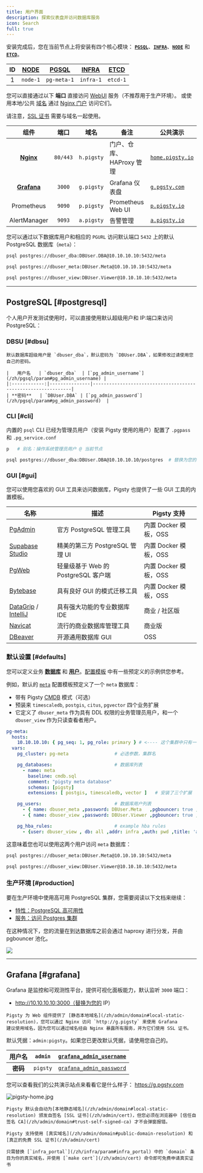 ```yaml
---
title: 用户界面
description: 探索仪表盘并访问数据库服务
icon: Search
full: true
---
```


安装完成后，您在当前节点上将安装有四个核心模块：
[**`PGSQL`**](/zh/pgsql/)、[**`INFRA`**](/zh/infra/)、[**`NODE`**](/zh/node/) 和 [**`ETCD`**](/zh/etcd/)。

| ID | [NODE](/zh/node) | [PGSQL](/zh/pgsql) | [INFRA](/zh/infra) | [**ETCD**](/zh/etcd) |
|:--:|:----------------:|:------------------:|:------------------:|:--------------------:|
| 1  |     `node-1`     |    `pg-meta-1`     |     `infra-1`      |       `etcd-1`       |


您可以直接通过以下 **端口** 直接访问 [WebUI](#grafana) 服务（不推荐用于生产环境）。
或使用本地/公共 [域名](/zh/admin/domain) 通过 [Nginx 门户](/zh/admin/portal) 访问它们。

请注意，[SSL 证书](/zh/admin/cert) 需要与域名一起使用。

|              组件               |    端口    |     域名     | 备注                | 公共演示                                    |
|:-----------------------------:|:--------:|:----------:|-------------------|-----------------------------------------|
| [**Nginx**](/zh/admin/portal) | `80/443` | `h.pigsty` | 门户、仓库、HAProxy 管理  | [`home.pigsty.io`](https://h.pigsty.io) |
|    [**Grafana**](#grafana)    |  `3000`  | `g.pigsty` | Grafana 仪表盘       | [`g.pgsty.com`](https://g.pgsty.com)    |
|          Prometheus           |  `9090`  | `p.pigsty` | Prometheus Web UI | [`p.pigsty.io`](https://p.pigsty.io)    |
|         AlertManager          |  `9093`  | `a.pigsty` | 告警管理              | [`a.pigsty.io`](https://a.pigsty.io)    |

您可以通过以下数据库用户和相应的 `PGURL` 访问默认端口 `5432` 上的默认 PostgreSQL 数据库（`meta`）：

```bash tab="dbuser_dba"
psql postgres://dbuser_dba:DBUser.DBA@10.10.10.10:5432/meta
```
```bash tab="dbuser_meta"
psql postgres://dbuser_meta:DBUser.Meta@10.10.10.10:5432/meta
```
```bash tab="dbuser_view"
psql postgres://dbuser_view:DBUser.Viewer@10.10.10.10:5432/meta
```


-------

## PostgreSQL [#postgresql]

个人用户开发测试使用时，可以直接使用默认超级用户和 IP:端口来访问 PostgreSQL：

### DBSU [#dbsu]

<Callout title="默认超级用户" type="info">

    默认数据库超级用户是 `dbuser_dba`，默认密码为 `DBUser.DBA`，如果修改过请使用您自己的密码。

    |   用户名   | `dbuser_dba`  | [`pg_admin_username`](/zh/pgsql/param#pg_admin_username) |
    |:------------:|---------------|--------------------------------------------------------------|
    | **密码**   | `DBUser.DBA` | [`pg_admin_password`](/zh/pgsql/param#pg_admin_password)  |

</Callout>

### CLI [#cli]

内置的 `psql` CLI 已经为管理员用户（安装 Pigsty 使用的用户）配置了 `.pgpass` 和 `.pg_service.conf`

```bash tab="别名"
p   # 别名：操作系统管理员用户 @ 当前节点
```
```bash tab="psql"
psql postgres://dbuser_dba:DBUser.DBA@10.10.10.10/postgres  # 替换为您的 IP 和密码
```

### GUI [#gui]

您可以使用您喜欢的 GUI 工具来访问数据库，Pigsty 也提供了一些 GUI 工具的内置模板。

| 名称                                                                                            | 描述                         | Pigsty 支持        |
|-----------------------------------------------------------------------------------------------|----------------------------|------------------|
| [PgAdmin](https://www.pgadmin.org/)                                                           | 官方 PostgreSQL 管理工具         | 内置 Docker 模板，OSS |
| [Supabase Studio](https://supabase.com/blog/supabase-studio)                                  | 精美的第三方 PostgreSQL 管理 UI    | 内置 Docker 模板，OSS |
| [PgWeb](https://sosedoff.github.io/pgweb/)                                                    | 轻量级基于 Web 的 PostgreSQL 客户端 | 内置 Docker 模板，OSS |
| [Bytebase](https://www.bytebase.com/)                                                         | 具有良好 GUI 的模式迁移工具           | 内置 Docker 模板，OSS |
| [DataGrip](https://www.jetbrains.com/datagrip/) / [IntelliJ](https://www.jetbrains.com/idea/) | 具有强大功能的专业数据库 IDE           | 商业 / 社区版         |
| [Navicat](https://www.navicat.com/)                                                           | 流行的商业数据库管理工具               | 商业版              |
| [DBeaver](https://dbeaver.io/)                                                                | 开源通用数据库 GUI                | OSS              |



### 默认设置 [#defaults]

您可以定义业务 [**数据库**](/zh/pgsql/db) 和 [**用户**](/zh/pgsql/user)。[配置模板](/zh/config/template) 中有一些预定义的示例供您参考。

例如，默认的 [`meta`](https://github.com/pgsty/pigsty/blob/main/conf/meta.yml#L51) 配置模板预定义了一个 `meta` 数据库：

- 带有 Pigsty [CMDB](/zh/config/cmdb) 模式（可选）
- 预装来 `timescaledb`, `postgis`, `citus`, `pgvector` 四个业务扩展
- 它定义了 `dbuser_meta` 作为具有 DDL 权限的业务管理员用户，和一个 `dbuser_view` 作为只读查看者用户。


```yaml
pg-meta:
  hosts:
    10.10.10.10: { pg_seq: 1, pg_role: primary } # <---- 这个集群中只有一个实例，主库
  vars:
    pg_cluster: pg-meta                 # 必选参数，集群名

    pg_databases:                       # 数据库列表
      - name: meta
        baseline: cmdb.sql
        comment: "pigsty meta database"
        schemas: [pigsty]
        extensions: [ postgis, timescaledb, vector ]   # 安装了三个扩展

    pg_users:                           # 数据库用户列表
      - { name: dbuser_meta ,password: DBUser.Meta   ,pgbouncer: true ,roles: [dbrole_admin   ] ,comment: pigsty admin user }
      - { name: dbuser_view ,password: DBUser.Viewer ,pgbouncer: true ,roles: [dbrole_readonly] ,comment: read-only viewer  }

    pg_hba_rules:                       # example hba rules
      - {user: dbuser_view , db: all ,addr: infra ,auth: pwd ,title: 'allow grafana dashboard access cmdb from infra nodes'}
```

这意味着您也可以使用这两个用户访问 `meta` 数据库：

```bash tab="dbuser_meta"
psql postgres://dbuser_meta:DBUser.Meta@10.10.10.10:5432/meta
```
```bash tab="dbuser_view"
psql postgres://dbuser_view:DBUser.Viewer@10.10.10.10:5432/meta
```

### 生产环境 [#production]

要在生产环境中使用高可用 PostgreSQL 集群，您需要阅读以下文档来继续：

- [特性：PostgreSQL 高可用性](/zh/feat/ha)
- [服务：访问 Postgres 集群](/zh/pgsql/service)

在这种情况下，您的流量在到达数据库之前会通过 haproxy 进行分发，并由 pgbouncer 池化。

![](/img/pigsty/ha.png)




-------

## Grafana [#grafana]

Grafana 是监控和可观测性平台，提供可视化面板能力，默认监听 `3000` 端口：

- http://10.10.10.10:3000（替换为您的 IP）

<Callout title="通过域名访问" type="warning">

    Pigsty 为 Web 组件提供了 [静态本地域名](/zh/admin/domain#local-static-resolution)，您可以通过 Nginx 访问 `http://g.pigsty` 来使用 Grafana
    建议使用域名，因为您可以通过域名经由 Nginx 暴露所有服务，并为它们使用 SSL 证书。

</Callout>

<Callout title="Grafana 用户名和密码" type="info">

默认凭据：`admin:pigsty`。如果您已更改默认凭据，请使用您自己的。

|   用户名   | `admin`  | [`grafana_admin_username`](/zh/infra/param#grafana_admin_username) |
|:------------:|----------|------------------------------------------------------------------------|
| **密码**   | `pigsty` | [`grafana_admin_password`](/zh/infra/param#grafana_admin_password) |

</Callout>

您可以查看我们的公共演示站点来看看它是什么样子： https://g.pgsty.com

![pigsty-home.jpg](/img/pigsty/home.jpg)

<Callout title="本地域名的自签名 SSL 证书" type="warning">

    Pigsty 默认会自动为[本地静态域名](/zh/admin/domain#local-static-resolution) 颁发自签名 [SSL 证书](/zh/admin/cert)，但您必须在浏览器中 [信任自签名 CA](/zh/admin/domain#trust-self-signed-ca) 才不会弹窗报错。

</Callout>

<Callout title="使用真实域名和证书" type="info">

    Pigsty 支持使用 [真实域名](/zh/admin/domain#public-domain-resolution) 和 [真正的免费 SSL 证书](/zh/admin/cert)

    只需替换 [`infra_portal`](/zh/infra/param#infra_portal) 中的 `domain` 条目为你的真实域名，并使用 [`make cert`](/zh/admin/cert) 命令即可免费申请真实证书

</Callout>


